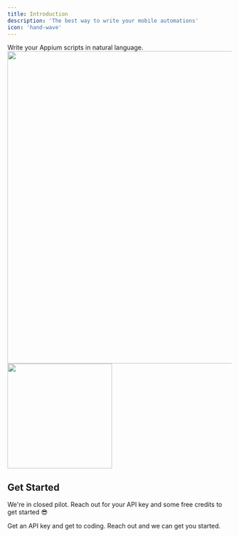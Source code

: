 ```yaml
---
title: Introduction
description: 'The best way to write your mobile automations'
icon: 'hand-wave'
---
```


Write your Appium scripts in natural language.
<CardGroup cols={2}>
  <img width="700" src="/images/qaml_code_input.png" />
  <img width="235" src="/images/qaml_gif.gif" />
</CardGroup>



## Get Started

We're in closed pilot. Reach out for your API key and some free credits to get started 😎

<CardGroup cols={2}>
  <Card
    title="Say hi on Discord"
    icon="discord"
    href="https://discord.gg/8X4bWNeF"
  >
    Get an API key and get to coding.
  </Card>
  <Card
    title="Email us"
    icon="envelope"
    href="mailto:support@camelqa.com"
  >
    Reach out and we can get you started.
  </Card>
</CardGroup>

